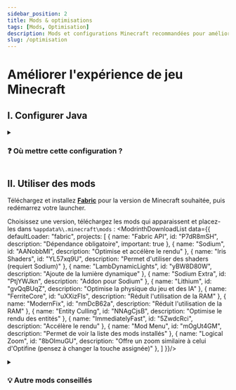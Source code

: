 ```yaml
---
sidebar_position: 2
title: Mods & optimisations
tags: [Mods, Optimisation]
description: Mods et configurations Minecraft recommandées pour améliorer votre expérience de jeu
slug: /optimisation
---
```



# Améliorer l'expérience de jeu Minecraft

## I. Configurer Java

<MinecraftJvmFlags />

<details className="accordion" id="jvm">
<summary><h3>❓ Où mettre cette configuration ?</h3></summary>

Commencez par copier les paramètres ci-dessus en fonction de vos besoins.

Ensuite, si vous utilisez le launcher officiel, vous pouvez configurer votre version de jeu ici :
<img src="/img/optimization/edit-version-configuration.png" style={{ borderRadius: '10px' }} />

<br/>Cliquez sur "Plus d'options" et remplacez **TOUT** le texte dans "Arguments JVM" avec vos paramètres, par exemple :
<img src="/img/optimization/edit-jvm-arguments.png" style={{ borderRadius: '10px' }} />

<br/>**⚠️ Notez que vous devrez refaire ces étapes manuellement pour chaque version de Minecraft.**
</details>

## II. Utiliser des mods

Téléchargez et installez <DownloadFabricInstaller /> **[Fabric](https://fabricmc.net/use/installer/)** pour la version de Minecraft souhaitée, puis redémarrez votre launcher.

Choisissez une version, téléchargez les mods qui apparaissent et placez-les dans `%appdata%\.minecraft\mods` :
<ModrinthDownloadList data={{
  defaultLoader: "fabric",
  projects: [
    { name: "Fabric API", id: "P7dR8mSH", description: "Dépendance obligatoire", important: true },
    { name: "Sodium", id: "AANobbMI", description: "Optimise et accélère le rendu" },
    { name: "Iris Shaders", id: "YL57xq9U", description: "Permet d'utiliser des shaders (requiert Sodium)" },
    { name: "LambDynamicLights", id: "yBW8D80W", description: "Ajoute de la lumière dynamique" },
    { name: "Sodium Extra", id: "PtjYWJkn", description: "Addon pour Sodium" },
    { name: "Lithium", id: "gvQqBUqZ", description: "Optimise la physique du jeu et des IA" },
    { name: "FerriteCore", id: "uXXizFIs", description: "Réduit l'utilisation de la RAM" },
    { name: "ModernFix", id: "nmDcB62a", description: "Réduit l'utilisation de la RAM" },
    { name: "Entity Culling", id: "NNAgCjsB", description: "Optimise le rendu des entités" },
    { name: "ImmediatelyFast", id: "5ZwdcRci", description: "Accélère le rendu" },
    { name: "Mod Menu", id: "mOgUt4GM", description: "Permet de voir la liste des mods installés" },
    { name: "Logical Zoom", id: "8bOImuGU", description: "Offre un zoom similaire à celui d'Optifine (pensez à changer la touche assignée)" },
  ]
}}/>

<details className="accordion" id="suggestions">
<summary><h3>💡 Autre mods conseillés</h3></summary>

Vous pouvez utiliser d'autres mods si vous le souhaitez, par exemple :
* [Distant Horizons](https://modrinth.com/mod/distanthorizons/) (qui nécessite [Indium](https://modrinth.com/mod/indium/)) pour augmenter votre distance d'affichage
* [Nvidium](https://modrinth.com/mod/nvidium) pour gagner davantage de performances (si vous possédez une Nvidia GTX 16xx, RTX 20xx ou plus récent)
* [Xaero's Minimap](https://modrinth.com/mod/xaeros-minimap/) et [Xaero's World Map](https://modrinth.com/mod/xaeros-world-map/)
* [AmbientSounds](https://modrinth.com/mod/ambientsounds/)
* etc.
</details>
